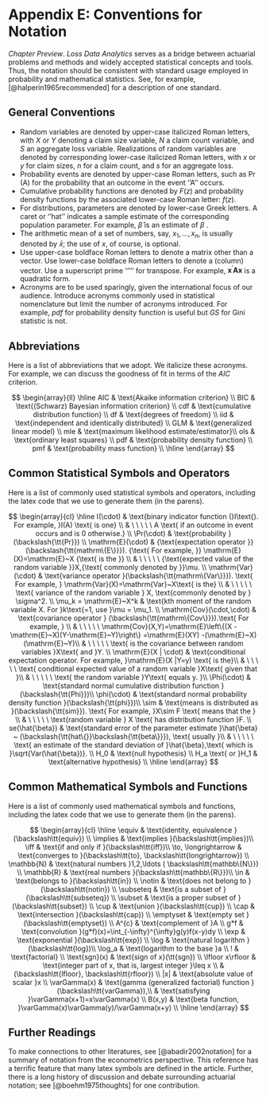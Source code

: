 # Appendix E: Conventions for Notation  {#ChapNotationConvention}

*Chapter Preview*. *Loss Data Analytics* serves as a bridge between actuarial problems and methods and widely accepted statistical concepts and tools. Thus, the notation should be consistent with standard usage employed in probability and mathematical statistics. See, for example, [@halperin1965recommended] for a description of one standard.


## General Conventions {#S:General}


- Random variables are denoted by upper-case italicized Roman letters, with $X$ or $Y$ denoting a claim size variable, $N$ a claim count variable, and $S$ an aggregate loss variable. Realizations of random variables are denoted by corresponding lower-case italicized Roman letters, with $x$ or $y$ for claim sizes, $n$ for a claim count, and $s$ for an aggregate loss.
- Probability events are denoted by upper-case Roman letters, such as $\Pr(\mathrm{A})$ for the probability that an outcome in the event ''A'' occurs.
- Cumulative probability functions are denoted by $F(z)$ and probability density functions by the associated lower-case Roman letter: $f(z)$.
- For distributions, parameters are denoted by lower-case Greek letters. A caret or ''hat''  indicates a sample estimate of the corresponding population parameter. For example, $\hat{\beta}$ is an estimate of $\beta$ .
- The arithmetic mean of a set of numbers, say, $x_1, \ldots, x_n$, is usually denoted by $\bar{x}$; the use of $x$, of course, is optional.
- Use upper-case boldface Roman letters to denote a matrix other than a vector. Use lower-case boldface Roman letters to denote a (column) vector. Use a superscript prime ''$\prime$'' for transpose. For example, $\mathbf{x}^{\prime} \mathbf{A} \mathbf{x}$ is a quadratic form.
- Acronyms are to be used sparingly, given the international focus of our audience. Introduce acronyms commonly used in statistical nomenclature but limit the number of acronyms introduced. For example, *pdf* for probability density function is useful but *GS* for Gini statistic is not.



## Abbreviations   {#S:Abbreviations}

Here is a list of abbreviations that we adopt. We italicize these acronyms. For example, we can discuss the goodness of fit in terms of the *AIC* criterion.

$$
\begin{array}{ll}
\hline
AIC & \text{Akaike information criterion} \\
BIC & \text{(Schwarz) Bayesian information criterion} \\
cdf & \text{cumulative distribution function} \\
df & \text{degrees of freedom} \\
iid & \text{independent and identically distributed} \\
GLM & \text{generalized linear model} \\
mle & \text{maximum likelihood estimate/estimator}\\
ols & \text{ordinary least squares} \\
pdf & \text{probability density function} \\
pmf & \text{probability mass function} \\ \hline
\end{array}
$$

\newpage

## Common Statistical Symbols and Operators  {#S:StatSymbols}

Here is a list of commonly used statistical symbols and operators, including the latex code that we use to generate them (in the parens).

$$
\begin{array}{cl}  \hline
I(\cdot) & \text{binary indicator function (}I\text{). For example, }I(A) \text{ is one} \\
& \ \ \ \ \  A \text{ if an outcome in event occurs and is 0 otherwise.} \\
\Pr(\cdot) & \text{probability }(\backslash{\tt{Pr}}) \\
\mathrm{E}(\cdot)  & {\text{expectation operator }} (\backslash{\tt{mathrm\{E\}}}). {\text{ For example, }} \mathrm{E}(X)=\mathrm{E}~X {\text{ is the }} \\
& \ \ \ \ \ {\text{expected value of the random variable }}X,{\text{ commonly denoted by }}\mu. \\
\mathrm{Var}(\cdot)  & \text{variance operator }(\backslash{\tt{mathrm\{Var\}}}). \text{ For example, } \mathrm{Var}(X)=\mathrm{Var}~X\text{ is the} \\
& \ \ \ \ \  \text{ variance of the random variable } X, \text{commonly denoted by } \sigma^2. \\
\mu_k = \mathrm{E}~X^k & \text{kth moment of the random variable X. For }k\text{=1, use }\mu = \mu_1. \\
\mathrm{Cov}(\cdot,\cdot)  & \text{covariance operator } (\backslash{\tt{mathrm\{Cov\}}}).\text{ For example, } \\
& \ \ \ \ \ \mathrm{Cov}(X,Y)=\mathrm{E}\left\{(X -\mathrm{E}~X)(Y-\mathrm{E}~Y)\right\}  =\mathrm{E}(XY) -(\mathrm{E}~X)(\mathrm{E}~Y)\\
& \ \ \ \ \  \text{ is the covariance between random variables }X\text{ and }Y. \\
\mathrm{E}(X | \cdot)  & \text{conditional expectation operator. For example, }\mathrm{E}(X |Y=y) \text{ is the}\\
& \ \ \ \ \   \text{ conditional expected value of a random variable }X\text{ given that }\\
& \ \ \ \ \   \text{ the random variable }Y\text{ equals y. }\\
\Phi(\cdot) & \text{standard normal cumulative distribution function }(\backslash{\tt{Phi}})\\
\phi(\cdot) & \text{standard normal probability density function }(\backslash{\tt{phi}})\\
\sim & \text{means is distributed as }(\backslash{\tt{sim}}). \text{ For example, }X\sim F \text{ means that the } \\
& \ \ \ \ \  \text{random variable } X \text{ has distribution function }F. \\
se(\hat{\beta}) & \text{standard error of the parameter estimate }\hat{\beta} ~ (\backslash{\tt{hat\{}}\backslash{\tt{beta\}}}), \text{ usually }\\
& \ \ \ \ \  \text{ an estimate of the standard deviation of }\hat{\beta},\text{ which is }\sqrt{Var(\hat{\beta})}. \\
H_0 &  \text{null hypothesis} \\
H_a \text{ or }H_1 & \text{alternative hypothesis} \\
\hline
\end{array}
$$

\newpage  
  
## Common Mathematical Symbols and Functions  {#S:Symbols}

Here is a list of commonly used mathematical symbols and functions, including the latex code that we use to generate them (in the parens).
  
$$
\begin{array}{cl}
\hline
\equiv & \text{identity, equivalence }(\backslash\tt{equiv}) \\
\implies     & \text{implies }(\backslash\tt{implies})\\
\iff  & \text{if and only if }(\backslash\tt{iff})\\
\to, \longrightarrow & \text{converges to }(\backslash\tt{to}, \backslash\tt{longrightarrow}) \\
\mathbb{N} & \text{natural numbers }1,2,\ldots ( \backslash\tt{mathbb\{N\}}) \\
\mathbb{R} & \text{real numbers }(\backslash\tt{mathbb\{R\}})\\
\in        & \text{belongs to }(\backslash\tt{in}) \\
\notin     & \text{does not belong to }(\backslash\tt{notin}) \\
\subseteq  & \text{is a subset of }(\backslash\tt{subseteq}) \\
\subset    & \text{is a proper subset of }(\backslash\tt{subset}) \\
\cup       & \text{union  }(\backslash\tt{cup}) \\
\cap       & \text{intersection  }(\backslash\tt{cap}) \\
\emptyset  & \text{empty set }(\backslash\tt{emptyset})  \\
A^{c}      & \text{complement of }A   \\
g*f        & \text{convolution }(g*f)(x)=\int_{-\infty}^{\infty}g(y)f(x-y)dy \\
\exp       & \text{exponential }(\backslash\tt{exp}) \\
\log       & \text{natural logarithm }(\backslash\tt{log})\\
\log_a     & \text{logarithm to the base }a \\
!          & \text{factorial} \\
\text{sgn}(x)    & \text{sign of x}(\tt{sgn}) \\
\lfloor x\rfloor & \text{integer part of x, that is, largest integer }\leq x \\
                 & (\backslash\tt{lfloor}, \backslash\tt{rfloor}) \\
|x|        & \text{absolute value of scalar }x \\
\varGamma(x) & \text{gamma (generalized factorial) function } (\backslash\tt{varGamma}),\\
           & \text{satisfying }\varGamma(x+1)=x\varGamma(x) \\
B(x,y)     & \text{beta function, }\varGamma(x)\varGamma(y)/\varGamma(x+y) \\
\hline
\end{array}
$$




## Further Readings

To make connections to other literatures, see [@abadir2002notation] \url{http://www.janmagnus.nl/misc/notation.zip} for a summary of notation from the econometrics perspective. This reference has a terrific feature that many latex symbols are defined in the article. Further, there is a long history of discussion and debate surrounding actuarial notation; see [@boehm1975thoughts] for one contribution.
